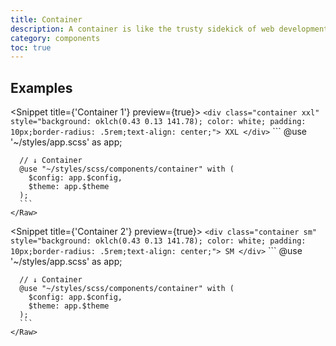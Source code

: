 ```yaml
---
title: Container
description: A container is like the trusty sidekick of web development, providing a reliable and flexible environment for your web components to thrive. It's the digital equivalent of a trusty toolbox, offering a range of features and functionalities that make it easier to manage and organize your web components. With a container, you can create a more efficient and organized website, without having to worry about the nitty-gritty details of web development.
category: components
toc: true
---
```



## Examples

<Snippet title={'Container 1'} preview={true}>
  <Fragment slot="html">
    <Raw file={file} line_start={16} line_end={19}>
      ```
      <div class="container xxl"
           style="background: oklch(0.43 0.13 141.78); color: white; padding: 10px;border-radius: .5rem;text-align: center;">
        XXL
      </div>
      ```
    </Raw>
  </Fragment>
  <Fragment slot="scss">
    <Raw file={file} line_start={26} line_end={32}>
      ```
      @use '~/styles/app.scss' as app;

      // ↓ Container
      @use "~/styles/scss/components/container" with (
        $config: app.$config,
        $theme: app.$theme
      );
      ```
    </Raw>
  </Fragment>
</Snippet>

<Snippet title={'Container 2'} preview={true}>
  <Fragment slot="html">
    <Raw file={file} line_start={42} line_end={45}>
      ```
      <div class="container sm"
           style="background: oklch(0.43 0.13 141.78); color: white; padding: 10px;border-radius: .5rem;text-align: center;">
        SM
      </div>
      ```
    </Raw>
  </Fragment>
  <Fragment slot="scss">
    <Raw file={file} line_start={52} line_end={58}>
      ```
      @use '~/styles/app.scss' as app;

      // ↓ Container
      @use "~/styles/scss/components/container" with (
        $config: app.$config,
        $theme: app.$theme
      );
      ```
    </Raw>
  </Fragment>
</Snippet>


